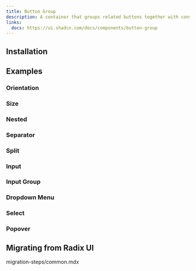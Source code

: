 ```yaml
---
title: Button Group
description: A container that groups related buttons together with consistent styling.
links:
  docs: https://ui.shadcn.com/docs/components/button-group
---
```


<ComponentPreview name="button-group-demo" />

## Installation

<CodeBlockCommand component="button-group" />

## Examples

### Orientation

<ComponentPreview name="button-group-orientation" />

### Size

<ComponentPreview name="button-group-size" />

### Nested

<ComponentPreview name="button-group-nested" />

### Separator

<ComponentPreview name="button-group-separator" />

### Split

<ComponentPreview name="button-group-split" />

### Input

<ComponentPreview name="button-group-input" />

### Input Group

<ComponentPreview name="button-group-input-group" />

### Dropdown Menu

<ComponentPreview name="button-group-dropdown-menu" />

### Select

<ComponentPreview name="button-group-select" />

### Popover

<ComponentPreview name="button-group-popover" />

## Migrating from Radix UI

<Steps>
  <Step>
    <include>migration-steps/common.mdx</include>
  </Step>
</Steps>